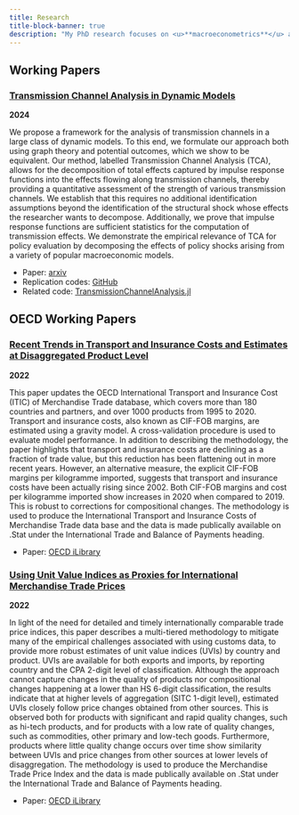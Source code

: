 ```yaml
---
title: Research
title-block-banner: true
description: "My PhD research focuses on <u>**macroeconometrics**</u> and <u>**time series econometrics**</u>. Working papers published during my PhD can be found under [<u>Working Papers</u>](#sec-working-papers). In 2022, I did some work for the OECD; related work can be found under [<u>OECD Working Papers</u>](#sec-oecd-working-papers)." 
---
```


::: {#sec-working-papers}
## Working Papers

### [Transmission Channel Analysis in Dynamic Models](https://arxiv.org/abs/2405.18987)

**2024**

We propose a framework for the analysis of transmission channels in a large class of dynamic models. To this end, we formulate our approach both using graph theory and potential outcomes, which we show to be equivalent. Our method, labelled Transmission Channel Analysis (TCA), allows for the decomposition of total effects captured by impulse response functions into the effects flowing along transmission channels, thereby providing a quantitative assessment of the strength of various transmission channels. We establish that this requires no additional identification assumptions beyond the identification of the structural shock whose effects the researcher wants to decompose. Additionally, we prove that impulse response functions are sufficient statistics for the computation of transmission effects. We demonstrate the empirical relevance of TCA for policy evaluation by decomposing the effects of policy shocks arising from a variety of popular macroeconomic models.

- Paper: [arxiv](https://arxiv.org/abs/2405.18987)
- Replication codes: [GitHub](https://github.com/enweg/tca-replication-material)
- Related code: [TransmissionChannelAnalysis.jl](https://github.com/enweg/TransmissionChannelAnalysis.jl)

:::

::: {#sec-oecd-working-papers}
## OECD Working Papers 

### [Recent Trends in Transport and Insurance Costs and Estimates at Disaggregated Product Level](https://www.oecd-ilibrary.org/content/paper/b5dbab02-en)

**2022**

This paper updates the OECD International Transport and Insurance Cost (ITIC) of Merchandise Trade database, which covers more than 180 countries and partners, and over 1000 products from 1995 to 2020. Transport and insurance costs, also known as CIF-FOB margins, are estimated using a gravity model. A cross-validation procedure is used to evaluate model performance. In addition to describing the methodology, the paper highlights that transport and insurance costs are declining as a fraction of trade value, but this reduction has been flattening out in more recent years. However, an alternative measure, the explicit CIF-FOB margins per kilogramme imported, suggests that transport and insurance costs have been actually rising since 2002. Both CIF-FOB margins and cost per kilogramme imported show increases in 2020 when compared to 2019. This is robust to corrections for compositional changes. The methodology is used to produce the International Transport and Insurance Costs of Merchandise Trade data base and the data is made publically available on .Stat under the International Trade and Balance of Payments heading.

- Paper: [OECD iLibrary](https://www.oecd-ilibrary.org/content/paper/b5dbab02-en)

### [Using Unit Value Indices as Proxies for International Merchandise Trade Prices](https://www.oecd-ilibrary.org/economics/using-unit-value-indices-as-proxies-for-international-merchandise-trade-prices_27a5abd7-en)

**2022**

In light of the need for detailed and timely internationally comparable trade price indices, this paper describes a multi-tiered methodology to mitigate many of the empirical challenges associated with using customs data, to provide more robust estimates of unit value indices (UVIs) by country and product. UVIs are available for both exports and imports, by reporting country and the CPA 2-digit level of classification. Although the approach cannot capture changes in the quality of products nor compositional changes happening at a lower than HS 6-digit classification, the results indicate that at higher levels of aggregation (SITC 1-digit level), estimated UVIs closely follow price changes obtained from other sources. This is observed both for products with significant and rapid quality changes, such as hi-tech products, and for products with a low rate of quality changes, such as commodities, other primary and low-tech goods. Furthermore, products where little quality change occurs over time show similarity between UVIs and price changes from other sources at lower levels of disaggregation. The methodology is used to produce the Merchandise Trade Price Index and the data is made publically available on .Stat under the International Trade and Balance of Payments heading.

- Paper: [OECD iLibrary](https://www.oecd-ilibrary.org/economics/using-unit-value-indices-as-proxies-for-international-merchandise-trade-prices_27a5abd7-en)

:::
